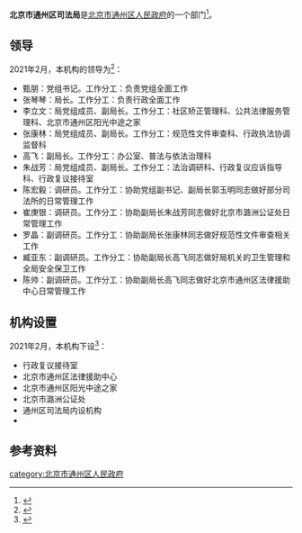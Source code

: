 {{coord|display=title}}
{{Infobox PRCG 
|中共机构名称 = <!--可选，用于中共党、团、群系统的机构，自动套红、分类 -->
|机构名称 = 北京市通州区司法局
|机构名称2 = 
|对国外称 = 
|标志1 = <!-- 可用于下列机构印章中心图案（按官方规定）：Danghui R.svg 或 {{中国国徽名}} 或 CPPCC emblem.png，此时该机构标志列于“标志2”-->
|标志1宽度 = 
|标志1说明 = 
|标志2 = <!-- 可用于下列机构印章中心图案（按官方规定）：Red_star.svg（多数省部级以下行政机关以及多数事业单位），此时该机构标志列于“标志1”-->
|标志2宽度 = 
|标志2说明 = 
|牌子2 = <!--“一个机构两块牌子”且条目未合并时用。若“单机构的多牌子”在同一条目，可在“机构名称”栏换行并列——其中中共组织应用红色字体。另外，同一机构更名前的旧牌子列在“前身”，继承其他机构的牌子的情况则说明于“被接替者”。-->
|加挂牌子 = 
|合署办公 = <!-- “合署办公”且条目未合并时用。如在同一条目应各有各的信息框 -->
|中共合署办公  =  <!-- 与中共机构合署办公 -->
|人员名称 = <!--缺省时显示为“'''主要官员'''” -->
|人员链接 = <!--该机构人员介绍条目/段落的百科内部链接，自动加“[[　|　]]” 。-->
|届数 = 
|任期始 = 
|任期终 = 
|职位1 = 
|人员1 = 
|衔级1 = 
|职位2 = 
|职数2 = <!-- 编制人数 -->
|人员2 = <!-- 形如：[[单名|单　名]]{{wrap}}[[某某某_(中国政府官员)|某某某]] -->
|人数2 = <!-- 实有现任人数 -->
|职位3 = 
|人员3 = 
|职位4 = 
|人员4 = 
|职位5 = 
|人员5 = 
|上诉法院 =  <!-- 非终审法院适用 -->
|上级机构 = <!-- 不分业务/组织时，或者有特殊上级机构如政法委时 -->
|业务上级 =  <!-- 地方政府部门等适用 -->
|组织上级 = [[北京市通州区人民政府|北京市通州区人民政府]]
|中共上级 = 
|中共本级 = 
|本级纪检监察 = <!-- 自2018年6月起，中央纪委国家监委统一设立派驻机构，名称为“中央纪律检查委员会国家监察委员会派驻纪检监察组”。 -->
|机构类型 = <!-- 如：中级人民法院、中共中央直属机构 -->
|行政级别 = <!-- 中央编制填：正国级、副国级、正部级、副部级、正司局级、副司局级……，地方编制填：正省级、副省级、正地厅级、副地厅级…… 自动设页面分类（后缀“单位”） -->
|授权法源 = <!-- 如：宪法、人大决定、行政法规 -->
|组织法规 = <!-- 如：组织法、“三定”规定 -->
|职能 = 
|职责 = 
|权限 = 
|管辖范围 = 
|编制人数 = 
|在职人数 = 
|离退人数 =
|履行出资人职责的机构 = <!-- 如：国资委、财政部 -->
|注册资金 = 
|总资产 = 
|总负债 = 
|资产负债率 = 
|年度拨款 = 
|年度支出 = 
<!--“下级机构”栏一般用于列出/链接下级机构的分类和每类机构的个数；具体机构名可以列举在条目正文、有关列表、子机构导航模板（没有子机构导航模板时或必要时也可以制作利用本模板制作{{某母机构信息框}}模板，导航子机构的类别等特殊条目）-->
|下级链接 = <!--下级机构条目/段落的百科内部链接，自动加“[[　|　]]” 。-->
|子类1 = <!--如：办公厅-->
|子项1 = <!--如：1-->
|子类2 = <!-- 如：内设机构 -->
|子项2 = 
|子类2.1 = <!-- 如：批准/实有内设机构数 -->
|子项2.1 =
|子类2.2 = <!-- 如：职能司局/处/室 -->
|子项2.2 = 
|子类10 = <!-- 如：[[国务院部委管理的国家局|国家局]] -->
|子项10 = <!-- 如：[[国家信访局|国家信访局]] -->
|电话 = {{tel|86|10|69556549}}
|电话0 = <!-- 特服热线 -->
|电子邮件=bangongshi_sfj@163.com
|官网 = 
|公开 = <!-- 政府信息公开处，如官网信息公开专栏 -->
|场所1 = 办公地址
|地址1 = [[北京市|北京市]][[通州区_(北京市)|通州区]]中仓路5号<ref name="机构信息">{{cite web |title=机构信息 |url=http://www.bjtzh.gov.cn/bjtz/xxfb/sfj/zyzz.shtml |website=北京市通州区人民政府 |accessdate=2021-02-16 |archive-date=2021-04-13 |archive-url=https://web.archive.org/web/20210413153458/http://www.bjtzh.gov.cn/bjtz/xxfb/sfj/zyzz.shtml }}</ref>
|邮址1 =
|邮编1 = 101100
|电话1 = 
|交通1 =
|官网1 =
|场所2 = <!-- 如：某部门、服务大厅、信访处等等 -->
|邮编2 =
|交通2 =
|官网2 =
|场所3 =
|邮编3 =
|交通3 =
|官网3 =
|链接 = <!-- 相关链接 -->
|账户 =
|沿革链接 = <!--机构沿革目/段落的百科内部链接，自动加“[[　|　]]” 。-->
|被接替者 =
|时期1 =
|机构1 =
|时期2 =
|机构2 =
|时期3 =
|机构3 =
|接替者 =
|image1 =
|width1 =
|caption1 =
|脚注 = <!-- 脚注区。可以用<references />，避免使用{{Reflist}}。没有脚注的留空。-->
}}
'''北京市通州区司法局'''是[[北京市通州区人民政府|北京市通州区人民政府]]的一个部门<ref name="机构职责">{{cite web |title=机构职责 |url=http://www.bjtzh.gov.cn/bjtz/xxfb/sfj/jbxx.shtml |website=北京市通州区人民政府 |accessdate=2021-02-16}}</ref>。

==领导==
2021年2月，本机构的领导为<ref name="领导介绍">{{cite web |title=领导介绍 |url=http://www.bjtzh.gov.cn/bjtz/xxfb/sfj/ldjs.shtml |website=北京市通州区人民政府 |accessdate=2021-02-16 |archive-date=2021-04-13 |archive-url=https://web.archive.org/web/20210413173816/http://www.bjtzh.gov.cn/bjtz/xxfb/sfj/ldjs.shtml }}</ref>：
* 甄朋：党组书记。工作分工：负责党组全面工作
* 张琴琴：局长。工作分工：负责行政全面工作
* 李立文：局党组成员、副局长。工作分工：社区矫正管理科、公共法律服务管理科、北京市通州区阳光中途之家
* 张康林：局党组成员、副局长。工作分工：规范性文件审查科、行政执法协调监督科
* 高飞：副局长。工作分工：办公室、普法与依法治理科
* 朱战芳：局党组成员、副局长。工作分工：法治调研科、行政复议应诉指导科、行政复议接待室
* 陈宏毅：调研员。工作分工：协助党组副书记、副局长郭玉明同志做好部分司法所的日常管理工作
* 崔庚银：调研员。工作分工：协助副局长朱战芳同志做好北京市潞洲公证处日常管理工作
* 罗晶：副调研员。工作分工：协助副局长张康林同志做好规范性文件审查相关工作
* 臧亚东：副调研员。工作分工：协助副局长高飞同志做好局机关的卫生管理和全局安全保卫工作
* 陈帅：副调研员。工作分工：协助副局长高飞同志做好北京市通州区法律援助中心日常管理工作

==机构设置==
2021年2月，本机构下设<ref name="机构设置">{{cite web |title=机构设置 |url=http://www.bjtzh.gov.cn/bjtz/xxfb/sfj/nsjg.shtml |website=北京市通州区人民政府 |accessdate=2021-02-16 |archive-date=2021-04-13 |archive-url=https://web.archive.org/web/20210413160744/http://www.bjtzh.gov.cn/bjtz/xxfb/sfj/nsjg.shtml }}</ref>：
* 行政复议接待室
* 北京市通州区法律援助中心
* 北京市通州区阳光中途之家
* 北京市潞洲公证处
* 通州区司法局内设机构
* 

==参考资料==
{{reflist}}

[[category:北京市通州区人民政府|category:北京市通州区人民政府]]